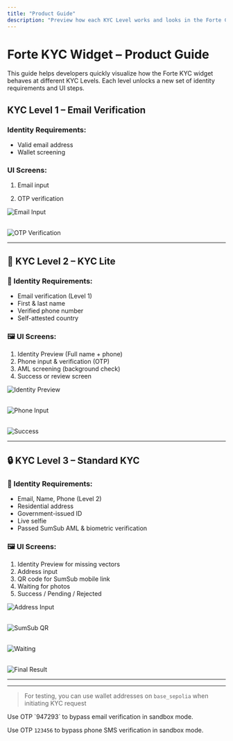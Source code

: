 ```yaml
---
title: "Product Guide"
description: "Preview how each KYC Level works and looks in the Forte Compliance Widget."
---
```


# Forte KYC Widget – Product Guide

This guide helps developers quickly visualize how the Forte KYC widget behaves at different KYC Levels. Each level unlocks a new set of identity requirements and UI steps.

## KYC Level 1 – Email Verification

### <Icon icon="badge-check" size={22} /> Identity Requirements:

- Valid email address
- Wallet screening

### <Icon icon="image" size={22} /> UI Screens:

1. Email input

1. OTP verification

![Email Input](https://your-image-path.com/kyc1-email.png)

\
![OTP Verification](https://your-image-path.com/kyc1-otp.png)

---

## 🔁 KYC Level 2 – KYC Lite

### 🔐 Identity Requirements:

- Email verification (Level 1)
- First & last name
- Verified phone number
- Self-attested country

### 🖼️ UI Screens:

1. Identity Preview (Full name \+ phone)
2. Phone input & verification (OTP)
3. AML screening (background check)
4. Success or review screen

![Identity Preview](https://your-image-path.com/kyc2-preview.png)

\
![Phone Input](https://your-image-path.com/kyc2-phone.png)

\
![Success](https://your-image-path.com/kyc2-success.png)

---

## 🔒 KYC Level 3 – Standard KYC

### 🔐 Identity Requirements:

- Email, Name, Phone (Level 2)
- Residential address
- Government-issued ID
- Live selfie
- Passed SumSub AML & biometric verification

### 🖼️ UI Screens:

1. Identity Preview for missing vectors
2. Address input
3. QR code for SumSub mobile link
4. Waiting for photos
5. Success / Pending / Rejected

![Address Input](https://your-image-path.com/kyc3-address.png)

\
![SumSub QR](https://your-image-path.com/kyc3-qr.png)

\
![Waiting](https://your-image-path.com/kyc3-waiting.png)

\
![Final Result](https://your-image-path.com/kyc3-status.png)

---

---

> For testing, you can use wallet addresses on `base_sepolia` when initiating KYC request

<Tip>
  Use OTP `947293` to bypass email verification in sandbox mode.

  Use OTP `123456` to bypass phone SMS verification in sandbox mode.
</Tip>